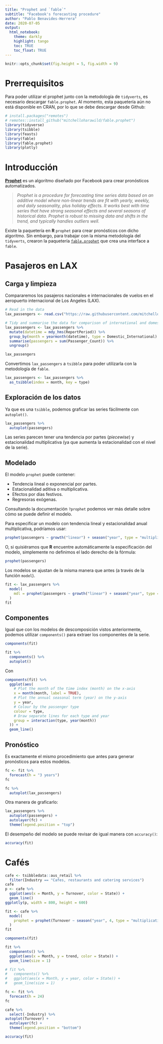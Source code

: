 ```yaml
---
title: "Prophet and `fable`"
subtitle: "Facebook's forecasting procedure"
author: "Pablo Benavides-Herrera"
date: 2020-07-05
output: 
  html_notebook:
    theme: darkly
    highlight: tango
    toc: TRUE
    toc_float: TRUE
---
```


```r
knitr::opts_chunk$set(fig.height = 5, fig.width = 9)
```

# Prerrequisitos

Para poder utilizar el prophet junto con la metodología de `tidyverts`, es necesario descargar `fable.prophet`. Al momento, esta paquetería aún no está disponible en CRAN, por lo que se debe descargar desde Github:

```r
# install.packages("remotes")
# remotes::install_github("mitchelloharawild/fable.prophet")
library(tidyverse)
library(tsibble)
library(feasts)
library(fable)
library(fable.prophet)
library(plotly)
```

# Introducción

[**Prophet**](https://facebook.github.io/prophet/) es un algoritmo diseñado por Facebook para crear pronósticos automatizados.

>*Prophet is a procedure for forecasting time series data based on an additive model where non-linear trends are fit with yearly, weekly, and daily seasonality, plus holiday effects. It works best with time series that have strong seasonal effects and several seasons of historical data. Prophet is robust to missing data and shifts in the trend, and typically handles outliers well.*

Existe la paquetería en **R** `prophet` para crear pronósticos con dicho algoritmo. Sin embargo, para trabajar con la misma metodología del `tidyverts`, crearon la paquetería [`fable.prophet`](https://github.com/mitchelloharawild/fable.prophet) que crea una interface a `fable`.

# Pasajeros en LAX

## Carga y limpieza

Compararemos los pasajeros nacionales e internacionales de vuelos en el aeropuerto internacional de Los Angeles (LAX).

```r
# Read in the data
lax_passengers <- read.csv("https://raw.githubusercontent.com/mitchelloharawild/fable.prophet/master/data-raw/lax_passengers.csv")

# Tidy and summarise the data for comparison of international and domestic passenger counts
lax_passengers <- lax_passengers %>%
  mutate(datetime = mdy_hms(ReportPeriod)) %>%
  group_by(month = yearmonth(datetime), type = Domestic_International) %>%
  summarise(passengers = sum(Passenger_Count)) %>%
  ungroup()

lax_passengers
```

Convertimos `lax_passengers` a `tsibble` para poder utilizarla con la metodología de `fable`.

```r
lax_passengers <- lax_passengers %>% 
  as_tsibble(index = month, key = type)
```

## Exploración de los datos

Ya que es una `tsibble`, podemos graficar las series fácilmente con `autoplot()`.

```r
lax_passengers %>% 
  autoplot(passengers)
```

Las series parecen tener una tendencia por partes (*piecewise*) y estacionalidad multiplicativa (ya que aumenta la estacionalidad con el nivel de la serie).

## Modelado

El modelo `prophet` puede contener:

* Tendencia lineal o exponencial por partes.
* Estacionalidad aditiva o multiplicativa.
* Efectos por días festivos.
* Regresoras exógenas.

Consultando la documentación `?prophet` podemos ver más detalle sobre cómo se puede definir el modelo.

Para especificar un modelo con tendencia lineal y estacionalidad anual multiplicativa, podríamos usar:

```r
prophet(passengers ~ growth("linear") + season("year", type = "multiplicative"))
```

O, si quisiéramos que **R** encuentre automáticamente la especificación del modelo, simplemente no definimos el lado derecho de la fórmula:

```r
prophet(passengers)
```

Los modelos se ajustan de la misma manera que antes (a través de la función `model`).

```r
fit <- lax_passengers %>% 
  model(
    mdl = prophet(passengers ~ growth("linear") + season("year", type = "multiplicative")),
  )
fit
```

## Componentes

Igual que con los modelos de descomposición vistos anteriormente, podemos utilizar `components()` para extraer los componentes de la serie.

```r
components(fit)
```

```r
fit %>% 
  components() %>% 
  autoplot()
```
Con 

```r
components(fit) %>% 
  ggplot(aes(
    # Plot the month of the time index (month) on the x-axis
    x = month(month, label = TRUE),
    # Plot the annual seasonal term (year) on the y-axis
    y = year, 
    # Colour by the passenger type
    colour = type,
    # Draw separate lines for each type and year
    group = interaction(type, year(month))
  )) +  
  geom_line()
```

## Pronóstico

Es exactamente el mismo procedimiento que antes para generar pronósticos para estos modelos.

```r
fc <- fit %>% 
  forecast(h = "3 years")
fc
```

```r
fc %>% 
  autoplot(lax_passengers)
```

Otra manera de graficarlo:

```r
lax_passengers %>% 
  autoplot(passengers) +
  autolayer(fc) + 
  theme(legend.position = "top")
```

El desempeño del modelo se puede revisar de igual manera con `accuracy()`:

```r
accuracy(fit)
```



# Cafés

```r
cafe <- tsibbledata::aus_retail %>% 
  filter(Industry == "Cafes, restaurants and catering services")
cafe
p <- cafe %>% 
  ggplot(aes(x = Month, y = Turnover, color = State)) +
  geom_line()
ggplotly(p, width = 800, height = 600)
```


```r
fit <- cafe %>% 
  model(
    prophet = prophet(Turnover ~ season("year", 4, type = "multiplicative"))
  )
fit
```

```r
components(fit)
```

```r
fit %>% 
  components() %>% 
  ggplot(aes(x = Month, y = trend, color = State)) +
  geom_line(size = 1)

# fit %>% 
#   components() %>% 
#   ggplot(aes(x = Month, y = year, color = State)) +
#   geom_line(size = 1)
```

```r
fc <- fit %>% 
  forecast(h = 24)
fc
```

```r
cafe %>% 
  select(-Industry) %>% 
autoplot(Turnover) +
  autolayer(fc) + 
  theme(legend.position = "bottom") 
```

```r
accuracy(fit)
```










